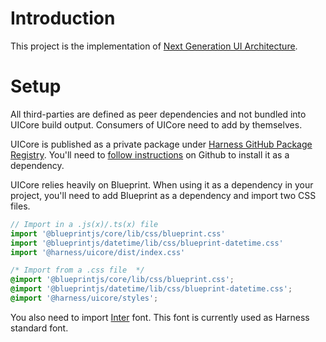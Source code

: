 
<Meta title="Introduction" />

# Introduction

This project is the implementation of [Next Generation UI Architecture](https://docs.google.com/document/d/1oe_cHcDyYhwjJ6QZqyOIlpUWGgYyeCIBfUOdElg2rBg/edit#heading=h.41cp29fl3vvn).

# Setup

All third-parties are defined as peer dependencies and not bundled into UICore build output. Consumers of UICore need to add by themselves.

UICore is published as a private package under [Harness GitHub Package Registry](https://github.com/orgs/harness/packages). You'll need to [follow instructions](https://help.github.com/en/github/managing-packages-with-github-package-registry/about-github-package-registry) on Github to install it as a dependency.

UICore relies heavily on Blueprint. When using it as a dependency in your project, you'll need to add Blueprint as a dependency and import two CSS files.

```js
// Import in a .js(x)/.ts(x) file
import '@blueprintjs/core/lib/css/blueprint.css'
import '@blueprintjs/datetime/lib/css/blueprint-datetime.css'
import '@harness/uicore/dist/index.css'
```

```css
/* Import from a .css file  */
@import '@blueprintjs/core/lib/css/blueprint.css';
@import '@blueprintjs/datetime/lib/css/blueprint-datetime.css';
@import '@harness/uicore/styles';
```

You also need to import [Inter](https://fonts.google.com/specimen/Inter?selection.family=Inter) font. This font is currently used as Harness standard font.
